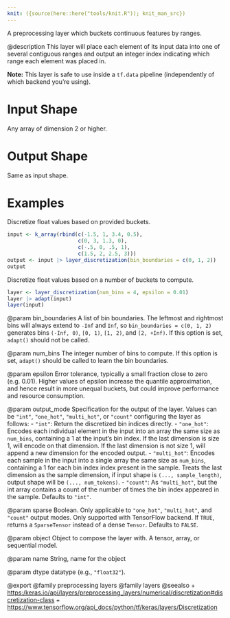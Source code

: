 ```yaml
---
knit: ({source(here::here("tools/knit.R")); knit_man_src})
---
```

A preprocessing layer which buckets continuous features by ranges.

@description
This layer will place each element of its input data into one of several
contiguous ranges and output an integer index indicating which range each
element was placed in.

**Note:** This layer is safe to use inside a `tf.data` pipeline
(independently of which backend you're using).

# Input Shape
Any array of dimension 2 or higher.

# Output Shape
Same as input shape.

# Examples
Discretize float values based on provided buckets.
```r
input <- k_array(rbind(c(-1.5, 1, 3.4, 0.5),
                       c(0, 3, 1.3, 0),
                       c(-.5, 0, .5, 1),
                       c(1.5, 2, 2.5, 3)))
output <- input |> layer_discretization(bin_boundaries = c(0, 1, 2))
output
```

Discretize float values based on a number of buckets to compute.
```r
layer <- layer_discretization(num_bins = 4, epsilon = 0.01)
layer |> adapt(input)
layer(input)
```

@param bin_boundaries
A list of bin boundaries.
The leftmost and rightmost bins
will always extend to `-Inf` and `Inf`,
so `bin_boundaries = c(0, 1, 2)`
generates bins `(-Inf, 0)`, `[0, 1)`, `[1, 2)`,
and `[2, +Inf)`.
If this option is set, `adapt()` should not be called.

@param num_bins
The integer number of bins to compute.
If this option is set,
`adapt()` should be called to learn the bin boundaries.

@param epsilon
Error tolerance, typically a small fraction
close to zero (e.g. 0.01). Higher values of epsilon increase
the quantile approximation, and hence result in more
unequal buckets, but could improve performance
and resource consumption.

@param output_mode
Specification for the output of the layer.
Values can be `"int"`, `"one_hot"`, `"multi_hot"`, or
`"count"` configuring the layer as follows:
- `"int"`: Return the discretized bin indices directly.
- `"one_hot"`: Encodes each individual element in the
    input into an array the same size as `num_bins`,
    containing a 1 at the input's bin
    index. If the last dimension is size 1, will encode on that
    dimension.  If the last dimension is not size 1,
    will append a new dimension for the encoded output.
- `"multi_hot"`: Encodes each sample in the input into a
    single array the same size as `num_bins`,
    containing a 1 for each bin index
    index present in the sample.
    Treats the last dimension as the sample
    dimension, if input shape is `(..., sample_length)`,
    output shape will be `(..., num_tokens)`.
- `"count"`: As `"multi_hot"`, but the int array contains
    a count of the number of times the bin index appeared
    in the sample.
Defaults to `"int"`.

@param sparse
Boolean. Only applicable to `"one_hot"`, `"multi_hot"`,
and `"count"` output modes. Only supported with TensorFlow
backend. If `TRUE`, returns a `SparseTensor` instead of
a dense `Tensor`. Defaults to `FALSE`.

@param object
Object to compose the layer with. A tensor, array, or sequential model.

@param name
String, name for the object

@param dtype
datatype (e.g., `"float32"`).

@export
@family preprocessing layers
@family layers
@seealso
+ <https:/keras.io/api/layers/preprocessing_layers/numerical/discretization#discretization-class>
+ <https://www.tensorflow.org/api_docs/python/tf/keras/layers/Discretization>

